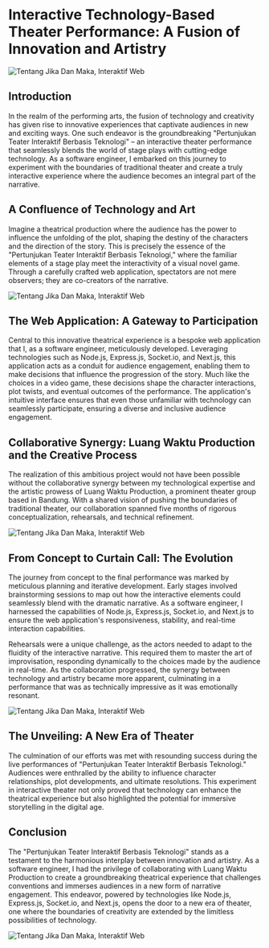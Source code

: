 # Interactive Technology-Based Theater Performance: A Fusion of Innovation and Artistry

![Tentang Jika Dan Maka, Interaktif Web](https://lh3.googleusercontent.com/pw/AIL4fc8lXCcWsPFmMNN4vN2Z6uO7A2j7L4zI9q-OGuiwEBghlCEVHY6jhai7ap1uxE5Nmsz6gknL-jz95vev5ZEpy7qVWOObzwxtdB7qc6GI6_rVfsQkgXJRMhJDyaRj46yC-3gj6gfUegSPjTPPcEb7vi01=w2048-h1363-s-no?authuser=0)

## Introduction

In the realm of the performing arts, the fusion of technology and creativity has given rise to innovative experiences that captivate audiences in new and exciting ways. One such endeavor is the groundbreaking "Pertunjukan Teater Interaktif Berbasis Teknologi" – an interactive theater performance that seamlessly blends the world of stage plays with cutting-edge technology. As a software engineer, I embarked on this journey to experiment with the boundaries of traditional theater and create a truly interactive experience where the audience becomes an integral part of the narrative.

## A Confluence of Technology and Art

Imagine a theatrical production where the audience has the power to influence the unfolding of the plot, shaping the destiny of the characters and the direction of the story. This is precisely the essence of the "Pertunjukan Teater Interaktif Berbasis Teknologi," where the familiar elements of a stage play meet the interactivity of a visual novel game. Through a carefully crafted web application, spectators are not mere observers; they are co-creators of the narrative.

![Tentang Jika Dan Maka, Interaktif Web](https://lh3.googleusercontent.com/pw/AIL4fc87lBwdUcyu9gR7b-0z-BrXGb4zymab7nbMOrqcgv4keUqO5e86GLhG59AW1WDzTRjreUaxSZeW80AhlfqlL1KRkuL3y9zBC1FmxkHi5umHBrkNio2xcZiIIELo7ucEXPwJqB8lQoKoMOy2UpTwTnlm=w2048-h1363-s-no?authuser=0)

## The Web Application: A Gateway to Participation

Central to this innovative theatrical experience is a bespoke web application that I, as a software engineer, meticulously developed. Leveraging technologies such as Node.js, Express.js, Socket.io, and Next.js, this application acts as a conduit for audience engagement, enabling them to make decisions that influence the progression of the story. Much like the choices in a video game, these decisions shape the character interactions, plot twists, and eventual outcomes of the performance. The application's intuitive interface ensures that even those unfamiliar with technology can seamlessly participate, ensuring a diverse and inclusive audience engagement.

## Collaborative Synergy: Luang Waktu Production and the Creative Process

The realization of this ambitious project would not have been possible without the collaborative synergy between my technological expertise and the artistic prowess of Luang Waktu Production, a prominent theater group based in Bandung. With a shared vision of pushing the boundaries of traditional theater, our collaboration spanned five months of rigorous conceptualization, rehearsals, and technical refinement.

![Tentang Jika Dan Maka, Interaktif Web](https://lh3.googleusercontent.com/pw/AIL4fc_JDAiyvBkAgE0z3MeQRy4p0ou5rewunTsEu05u_JzbSRS-s7ehGx_P8fc2qkOwgQYP4KLTyRQfjKvlQyPRKI5LBjCwk899C5G20ltu6tukWlJhgM3Rjh4IGI5MJIY0EpBlOByca2MueuA8rfZKR1xf=w1144-h1718-s-no?authuser=0)

## From Concept to Curtain Call: The Evolution

The journey from concept to the final performance was marked by meticulous planning and iterative development. Early stages involved brainstorming sessions to map out how the interactive elements could seamlessly blend with the dramatic narrative. As a software engineer, I harnessed the capabilities of Node.js, Express.js, Socket.io, and Next.js to ensure the web application's responsiveness, stability, and real-time interaction capabilities.

Rehearsals were a unique challenge, as the actors needed to adapt to the fluidity of the interactive narrative. This required them to master the art of improvisation, responding dynamically to the choices made by the audience in real-time. As the collaboration progressed, the synergy between technology and artistry became more apparent, culminating in a performance that was as technically impressive as it was emotionally resonant.

![Tentang Jika Dan Maka, Interaktif Web](https://lh3.googleusercontent.com/pw/AIL4fc8czkuC4TRDVuOVFROFL5tM8ahQuK6JQhtPR2HeIhm3lhEppZ8ZwcnvlDiqwFN_SzFDQh104b8YWe3riLV7ndn5sUAh2VKLZMPBWU84Mjb207edWnmOp-GNM5fc4p7y62r8n55Aw_VAsIg7Y1sCF-Ri=w2048-h1363-s-no?authuser=0)

## The Unveiling: A New Era of Theater

The culmination of our efforts was met with resounding success during the live performances of "Pertunjukan Teater Interaktif Berbasis Teknologi." Audiences were enthralled by the ability to influence character relationships, plot developments, and ultimate resolutions. This experiment in interactive theater not only proved that technology can enhance the theatrical experience but also highlighted the potential for immersive storytelling in the digital age.

## Conclusion

The "Pertunjukan Teater Interaktif Berbasis Teknologi" stands as a testament to the harmonious interplay between innovation and artistry. As a software engineer, I had the privilege of collaborating with Luang Waktu Production to create a groundbreaking theatrical experience that challenges conventions and immerses audiences in a new form of narrative engagement. This endeavor, powered by technologies like Node.js, Express.js, Socket.io, and Next.js, opens the door to a new era of theater, one where the boundaries of creativity are extended by the limitless possibilities of technology.

![Tentang Jika Dan Maka, Interaktif Web](https://lh3.googleusercontent.com/pw/AIL4fc-GnZNxi9IY0z_-jwxUWzhwV1alaIJ0wwUQQHy8gzPnDicJP4AuyDP7H44doBTMPggSkoyiXK7XDK4cGm0H-iwz8YWjC9XNYumeGAIjShlgc0oBnWWdCP7RUW5YXfrZ6Vm_WkGkfCv6DRsZM3noy4RF=w2048-h1363-s-no?authuser=0)
